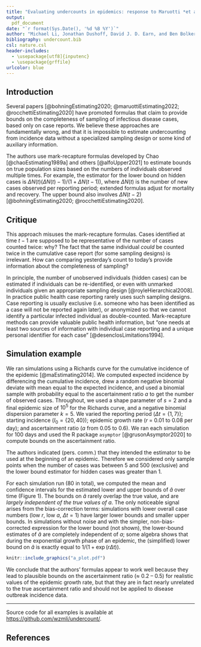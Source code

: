 ```yaml
---
title: "Evaluating undercounts in epidemics: response to Maruotti *et al.* 2022"
output:
  pdf_document
date: "`r format(Sys.Date(), '%d %B %Y')`"
author: "Michael Li, Jonathan Dushoff, David J. D. Earn, and Ben Bolker"
bibliography: undercount.bib
csl: nature.csl 
header-includes:
  - \usepackage[utf8]{inputenc}
  - \usepackage{grffile}
urlcolor: blue
---
```


## Introduction

Several papers [@bohningEstimating2020; @maruottiEstimating2022; @rocchettiEstimating2020] have promoted formulas that claim to provide bounds on the completeness of sampling of infectious disease cases, based only on case reports. We believe these approaches are fundamentally wrong, and that it is impossible to estimate undercounting from incidence data without a specialized sampling design or some kind of auxiliary information.

The authors use mark-recapture formulas developed by Chao [@chaoEstimating1989a] and others [@alfoUpper2021] to estimate bounds on true population sizes based on the numbers of individuals observed multiple times. For example, the estimator for the lower bound on hidden cases is $\Delta N(t) (\Delta N(t) - 1)/(1 + \Delta N(t-1))$, where $\Delta N(t)$ is the number of new cases observed per reporting period; extended formulas adjust for mortality and recovery. The upper bound also involves $\Delta N(t-2)$ [@bohningEstimating2020; @rocchettiEstimating2020].

## Critique

This approach misuses the mark-recapture formulas. Cases identified at time $t-1$ are supposed to be representative of the number of cases counted twice: why? The fact that the same individual *could* be counted twice in the cumulative case report (for some sampling designs) is irrelevant. How can comparing yesterday's count to today's provide information about the completeness of sampling? 

In principle, the number of unobserved individuals (hidden cases) can be estimated if individuals can be re-identified, or even with unmarked individuals given an appropriate sampling design [@royleHierarchical2008]. 
In practice public health case reporting rarely uses such sampling designs. Case reporting is usually exclusive (i.e. someone who has been identified as a case will not be reported again later), or anonymized so that we cannot identify a particular infected individual as double-counted. Mark-recapture methods can provide valuable public health information, but "one needs at least two sources of information with individual case reporting and a unique personal identifier for each case" [@desenclosLimitations1994].

## Simulation example

We ran simulations using a Richards curve for the cumulative incidence of the epidemic [@maEstimating2014]. We computed expected incidence by differencing the cumulative incidence, drew a random negative binomial deviate with  mean equal to the expected incidence, and used a binomial sample with probability equal to the ascertainment ratio $a$ to get the number of observed cases. Throughout, we used a shape parameter of $s=2$ and a final epidemic size of $10^5$ for the Richards curve, and a negative binomial dispersion parameter $k=5$. We varied the reporting period ($\Delta t = \{1, 7\}$); starting incidence ($I_0 = \{20, 40\}$); epidemic growth rate ($r$ =  0.01 to 0.08 per day); and ascertainment ratio ($a$ from 0.05 to 0.6). We ran each simulation for 100 days and used the R package `asymptor` [@grusonAsymptor2020] to compute bounds on the ascertainment ratio.

The authors indicated (pers. comm.) that they intended the estimator to be used at the beginning of an epidemic. Therefore we considered only sample points when the number of cases was between 5 and 500 (exclusive) and the lower bound estimator for hidden cases was greater than 1.

For each simulation run (80 in total), we computed the mean and confidence intervals for the estimated lower and upper bounds of $\hat a$ over time (Figure 1). The bounds on $\hat a$ rarely overlap the true value, and are *largely independent of the true values of $a$*. The only noticeable signal arises from the bias-correction terms: simulations with lower overall case numbers (low $r$, low $a$, $\Delta t = 1$) have larger lower bounds and smaller upper bounds. In simulations without noise and with the simpler, non-bias-corrected expression for the lower bound (not shown), the lower-bound estimates of $\hat a$ are completely independent of $a$; some algebra shows that during the exponential growth phase of an epidemic, the (simplified) lower bound on $\hat a$ is exactly equal to $1/(1+\exp(r \Delta t))$.

```r
knitr::include_graphics("a_plot.pdf")
```

We conclude that the authors' formulas appear to work well because they lead to plausible bounds on the ascertainment ratio ($\approx$ 0.2 -- 0.5) for realistic values of the epidemic growth rate, but that they are in fact nearly unrelated to the true ascertainment ratio and should not be applied to disease outbreak incidence data.

---

Source code for all examples is available at [https://github.com/wzmli/undercount/](https://github.com/wzmli/undercount/).

## References


